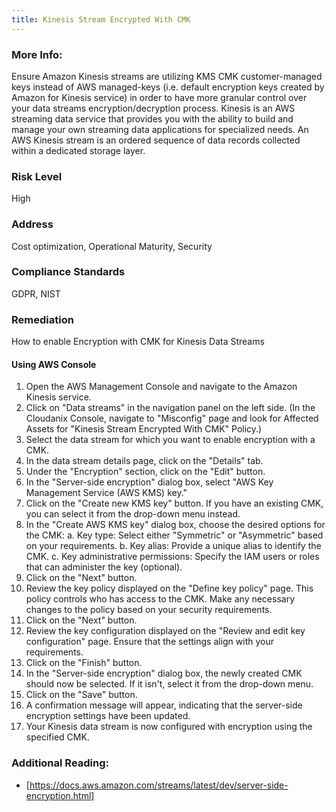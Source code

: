 ```yaml
---
title: Kinesis Stream Encrypted With CMK
---
```


### More Info:

Ensure Amazon Kinesis streams are utilizing KMS CMK customer-managed keys instead of AWS managed-keys (i.e. default encryption keys created by Amazon for Kinesis service) in order to have more granular control over your data streams encryption/decryption process. Kinesis is an AWS streaming data service that provides you with the ability to build and manage your own streaming data applications for specialized needs. An AWS Kinesis stream is an ordered sequence of data records collected within a dedicated storage layer.

### Risk Level

High

### Address

Cost optimization, Operational Maturity, Security

### Compliance Standards

GDPR, NIST

### Remediation

How to enable Encryption with CMK for Kinesis Data Streams

#### Using AWS Console

1. Open the AWS Management Console and navigate to the Amazon Kinesis service.
2. Click on "Data streams" in the navigation panel on the left side.
    (In the Cloudanix Console, navigate to "Misconfig" page and look for Affected Assets for "Kinesis Stream Encrypted With CMK" Policy.)
3. Select the data stream for which you want to enable encryption with a CMK.
4. In the data stream details page, click on the "Details" tab.
5. Under the "Encryption" section, click on the "Edit" button.
6. In the "Server-side encryption" dialog box, select "AWS Key Management Service (AWS KMS) key."
7. Click on the "Create new KMS key" button. If you have an existing CMK, you can select it from the drop-down menu instead.
8. In the "Create AWS KMS key" dialog box, choose the desired options for the CMK:
   a. Key type: Select either "Symmetric" or "Asymmetric" based on your requirements.
   b. Key alias: Provide a unique alias to identify the CMK.
   c. Key administrative permissions: Specify the IAM users or roles that can administer the key (optional).
9. Click on the "Next" button.
10. Review the key policy displayed on the "Define key policy" page. This policy controls who has access to the CMK. Make any necessary changes to the policy based on your security requirements.
11. Click on the "Next" button.
12. Review the key configuration displayed on the "Review and edit key configuration" page. Ensure that the settings align with your requirements.
13. Click on the "Finish" button.
14. In the "Server-side encryption" dialog box, the newly created CMK should now be selected. If it isn't, select it from the drop-down menu.
15. Click on the "Save" button.
16. A confirmation message will appear, indicating that the server-side encryption settings have been updated.
17. Your Kinesis data stream is now configured with encryption using the specified CMK.

### Additional Reading:

- [https://docs.aws.amazon.com/streams/latest/dev/server-side-encryption.html]